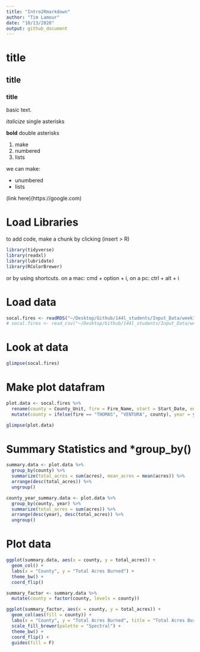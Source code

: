 ```yaml
---
title: "Intro2Rmarkdown"
author: "Tim Lamour"
date: "10/13/2020"
output: github_document
---
```


# title
## title
### title

basic text. 

*italicize* single asterisks

**bold** double asterisks

1. make 
2. numbered
3. lists

we can make: 

- unumbered 
- lists

(link here)(https://google.com)


# Load Libraries

to add code, make a chunk by clicking (insert > R)
```r
library(tidyverse)
library(readxl)
library(lubridate)
library(RColorBrewer)
```

or by using shortcuts. on a mac: cmd + option + i, on a pc: ctrl + alt + i

# Load data

```r
socal.fires <- readRDS("~/Desktop/Github/144l_students/Input_Data/week1/output data/socal_fires_data.rds")
# socal.fires <- read_csv("~/Desktop/Github/144l_students/Input_Data/week1/output data/socal_fires_data.csv)

```

# Look at data 

```r
glimpse(socal.fires)
```

# Make plot datafram

```r
plot.data <- socal.fires %>% 
  rename(county = County_Unit, fire = Fire_Name, start = Start_Date, end = Controlled_Date, acres = Total_Acres_Burned, cause = Cause) %>%
  mutate(county = ifelse(fire == "THOMAS", "VENTURA", county), year = year(start))
```

```r
glimpse(plot.data)
```

# Summary Statistics and *group_by()

```r
summary.data <- plot.data %>%
  group_by(county) %>%
  summarize(total_acres = sum(acres), mean_acres = mean(acres)) %>%
  arrange(desc(total_acres)) %>%
  ungroup()
```


```r
county_year_summary.data <- plot.data %>%
  group_by(county, year) %>%
  summarize(total_acres = sum(acres)) %>%
  arrange(desc(year), desc(total_acres)) %>%
  ungroup()
```

# Plot data

```r
ggplot(summary.data, aes(x = county, y = total_acres)) +
  geom_col() + 
  labs(x = "County", y = "Total Acres Burned") +
  theme_bw() +
  coord_flip()

```

```r
summary_factor <- summary.data %>%
  mutate(county = factor(county, levels = county))
```

```r
ggplot(summary_factor, aes(x = county, y = total_acres)) +
  geom_col(aes(fill = county)) + 
  labs(x = "County", y = "Total Acres Burned", title = "Total Acres Burned 2014-2018") +
  scale_fill_brewer(palette = "Spectral") +
  theme_bw() +
  coord_flip() +
  guides(fill = F)
```








